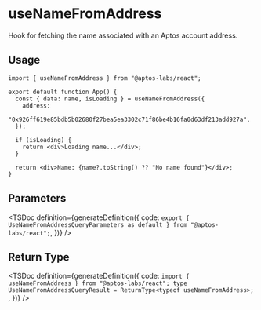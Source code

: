 
# useNameFromAddress

Hook for fetching the name associated with an Aptos account address.

## Usage

```tsx
import { useNameFromAddress } from "@aptos-labs/react";

export default function App() {
  const { data: name, isLoading } = useNameFromAddress({
    address:
      "0x926ff619e85bdb5b02680f27bea5ea3302c71f86be4b16fa0d63df213add927a",
  });

  if (isLoading) {
    return <div>Loading name...</div>;
  }

  return <div>Name: {name?.toString() ?? "No name found"}</div>;
}
```

## Parameters

<TSDoc
  definition={generateDefinition({
    code: `export { UseNameFromAddressQueryParameters as default } from "@aptos-labs/react";`,
  })}
/>

## Return Type

<TSDoc
  definition={generateDefinition({
    code: `import { useNameFromAddress } from "@aptos-labs/react";
    type UseNameFromAddressQueryResult = ReturnType<typeof useNameFromAddress>;
    `,
  })}
/>
